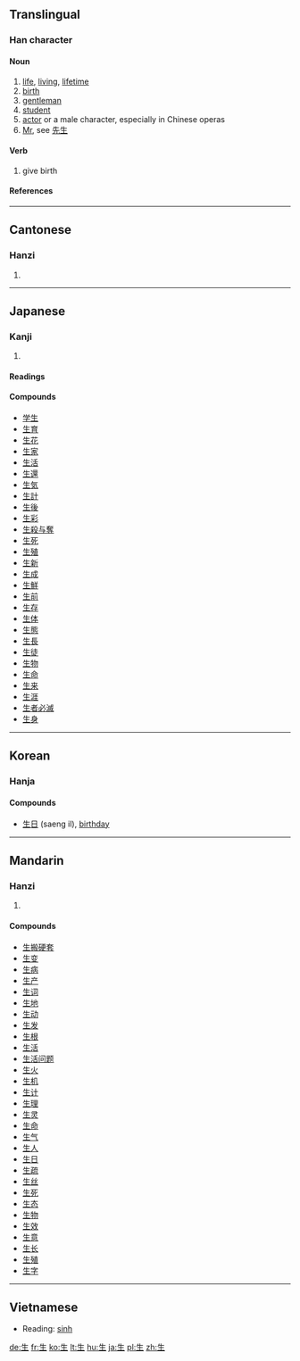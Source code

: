 ==Translingual==
===Han character===
{{Han char|rn=100|rad=生|as=00|sn=5|four=2510<sub>0</sub>|canj=竹手一 (HQM)}}
====Noun====
# [[life]], [[living]], [[lifetime]]
# [[birth]]
# [[gentleman]]
# [[student]]
# [[actor]] or a male character, especially in Chinese operas
# [[Mr]], see [[先生]]

====Verb====
# give birth

====References====
{{Han ref|kx=0754.260|dkj=21670|dj=1162.040|hdz=42575.010|uh=751F|ud=29983|bh=A5CD|bd=42445}}
----

==Cantonese==
===Hanzi===
{{yue-hanzi|jyut=saang1|y=saang1, sang1}}
# {{defn|Cantonese}}
----
==Japanese==
===Kanji===
{{ja-kanji|grade=1|rs=生00}}
# {{defn|Japanese}}
====Readings====
{{ja-readings|kanon=[[せい]] (sei)|goon=[[しょう]] (shō)|kun=[[なま]] (nama), [[おう]] (ou), [[き]] (ki), [[ふ]] (fu), [[いきる]] (ikiru), [[いかす]] (ikasu), [[いける]] (ikeru), [[うむ]]　(umu), [[うまれる]] (umareru), [[はえる]] (haeru), [[はやす]] (hayasu)}}

====Compounds====
*[[学生]]
*[[生育]]
*[[生花]]
*[[生家]]
*[[生活]]
*[[生還]]
*[[生気]]
*[[生計]]
*[[生後]]
*[[生彩]]
*[[生殺与奪]]
*[[生死]]
*[[生殖]]
*[[生新]]
*[[生成]]
*[[生鮮]]
*[[生前]]
*[[生存]]
*[[生体]]
*[[生態]]
*[[生長]]
*[[生徒]]
*[[生物]]
*[[生命]]
*[[生来]]
*[[生涯]]
*[[生者必滅]]
*[[生身]]
  
----

==Korean==
===Hanja===
{{ko-hanja|hangeul=생|rv=saeng|mr=saeng|y=sayng|eumhun=나다|ehrv=nada|ehmr=nada|ehy=nata}}
====Compounds====
*[[生日]] (saeng il), [[birthday]]
----

==Mandarin==
===Hanzi===
{{cmn-hanzi|pin=[[shēng]] ([[sheng1]])|wg=sheng<sup>1</sup>}}
# {{defn|Mandarin}}

====Compounds====
*[[生搬硬套]]
*[[生变]]
*[[生病]]
*[[生产]]
*[[生词]]
*[[生地]]
*[[生动]]
*[[生发]]
*[[生根]]
*[[生活]]
*[[生活问题]]
*[[生火]]
*[[生机]]
*[[生计]]
*[[生理]]
*[[生灵]]
*[[生命]]
*[[生气]]
*[[生人]]
*[[生日]]
*[[生疏]]
*[[生丝]]
*[[生死]]
*[[生态]]
*[[生物]]
*[[生效]]
*[[生意]]
*[[生长]]
*[[生殖]]
*[[生字]]
----
==Vietnamese==

*Reading: [[sinh]]

[[de:生]]
[[fr:生]]
[[ko:生]]
[[lt:生]]
[[hu:生]]
[[ja:生]]
[[pl:生]]
[[zh:生]]